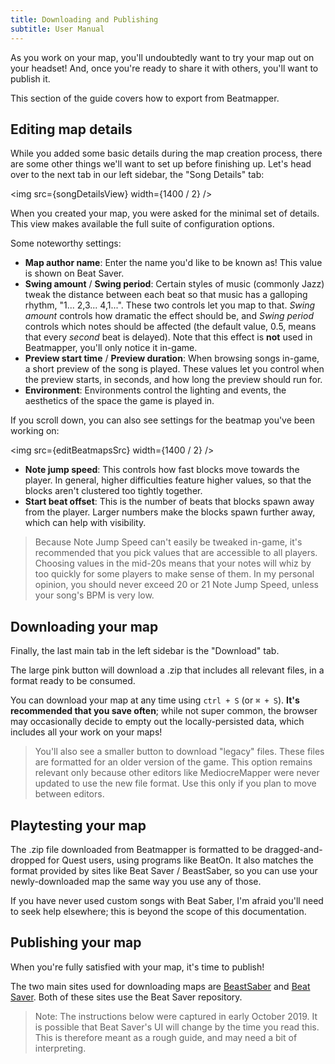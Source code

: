 ```yaml
---
title: Downloading and Publishing
subtitle: User Manual
---
```



As you work on your map, you'll undoubtedly want to try your map out on your headset! And, once you're ready to share it with others, you'll want to publish it.

This section of the guide covers how to export from Beatmapper.

## Editing map details

While you added some basic details during the map creation process, there are some other things we'll want to set up before finishing up. Let's head over to the next tab in our left sidebar, the "Song Details" tab:


<img src={songDetailsView} width={1400 / 2} />

When you created your map, you were asked for the minimal set of details. This view makes available the full suite of configuration options.

Some noteworthy settings:

- **Map author name**: Enter the name you'd like to be known as! This value is shown on Beat Saver.
- **Swing amount** / **Swing period**: Certain styles of music (commonly Jazz) tweak the distance between each beat so that music has a galloping rhythm, "1... 2,3... 4,1...". These two controls let you map to that. _Swing amount_ controls how dramatic the effect should be, and _Swing period_ controls which notes should be affected (the default value, 0.5, means that every _second_ beat is delayed). Note that this effect is **not** used in Beatmapper, you'll only notice it in-game.
- **Preview start time** / **Preview duration**: When browsing songs in-game, a short preview of the song is played. These values let you control when the preview starts, in seconds, and how long the preview should run for.
- **Environment**: Environments control the lighting and events, the aesthetics of the space the game is played in.

If you scroll down, you can also see settings for the beatmap you've been working on:


<img src={editBeatmapsSrc} width={1400 / 2} />

- **Note jump speed**: This controls how fast blocks move towards the player. In general, higher difficulties feature higher values, so that the blocks aren't clustered too tightly together.
- **Start beat offset**: This is the number of beats that blocks spawn away from the player. Larger numbers make the blocks spawn further away, which can help with visibility.

> Because Note Jump Speed can't easily be tweaked in-game, it's recommended that you pick values that are accessible to all players. Choosing values in the mid-20s means that your notes will whiz by too quickly for some players to make sense of them. In my personal opinion, you should never exceed 20 or 21 Note Jump Speed, unless your song's BPM is very low.

## Downloading your map

Finally, the last main tab in the left sidebar is the "Download" tab.

The large pink button will download a .zip that includes all relevant files, in a format ready to be consumed.

You can download your map at any time using `ctrl + S` (or `⌘ + S`). **It's recommended that you save often**; while not super common, the browser may occasionally decide to empty out the locally-persisted data, which includes all your work on your maps!

> You'll also see a smaller button to download "legacy" files. These files are formatted for an older version of the game. This option remains relevant only because other editors like MediocreMapper were never updated to use the new file format. Use this only if you plan to move between editors.

## Playtesting your map

The .zip file downloaded from Beatmapper is formatted to be dragged-and-dropped for Quest users, using programs like BeatOn. It also matches the format provided by sites like Beat Saver / BeastSaber, so you can use your newly-downloaded map the same way you use any of those.

If you have never used custom songs with Beat Saber, I'm afraid you'll need to seek help elsewhere; this is beyond the scope of this documentation.

## Publishing your map

When you're fully satisfied with your map, it's time to publish!

The two main sites used for downloading maps are [BeastSaber](http://bsaber.com) and [Beat Saver](http://beatsaver.com). Both of these sites use the Beat Saver repository.

> Note: The instructions below were captured in early October 2019. It is possible that Beat Saver's UI will change by the time you read this. This is therefore meant as a rough guide, and may need a bit of interpreting.

<PreviousNextBar currentPageId="downloading-and-publishing" />
